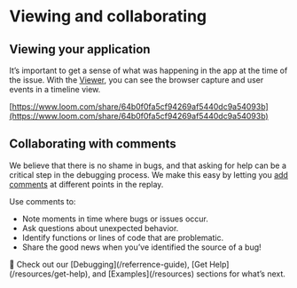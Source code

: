 
# Viewing and collaborating

## Viewing your application

It’s important to get a sense of what was happening in the app at the time of the issue. With the [Viewer](/referrence-guide/viewer), you can see the browser capture and user events in a timeline view.

[https://www.loom.com/share/64b0f0fa5cf94269af5440dc9a54093b](https://www.loom.com/share/64b0f0fa5cf94269af5440dc9a54093b)

## Collaborating with comments

We believe that there is no shame in bugs, and that asking for help can be a critical step in the debugging process. We make this easy by letting you [add comments](/referrence-guide/debugging/commenting) at different points in the replay.

Use comments to:

- Note moments in time where bugs or issues occur.
- Ask questions about unexpected behavior.
- Identify functions or lines of code that are problematic.
- Share the good news when you’ve identified the source of a bug!

<Callout type="info" emoji="👉">
🙌 Check out our [Debugging](/referrence-guide), [Get Help](/resources/get-help), and [Examples](/resources) sections for what’s next.

</Callout>